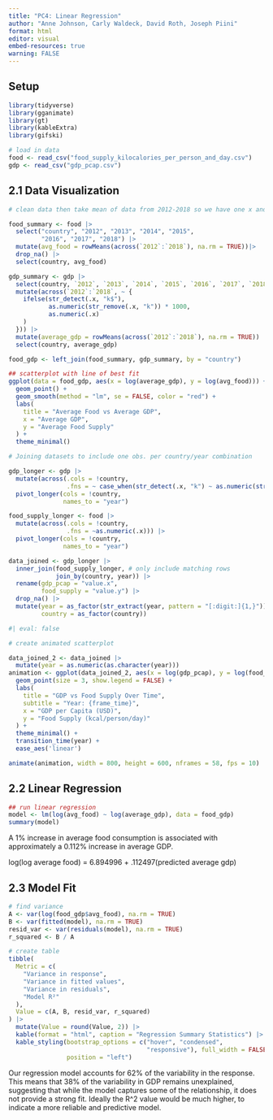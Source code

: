 ```yaml
---
title: "PC4: Linear Regression"
author: "Anne Johnson, Carly Waldeck, David Roth, Joseph Piini"
format: html
editor: visual
embed-resources: true
warning: FALSE
---
```


## Setup

```r
library(tidyverse)
library(gganimate)
library(gt)
library(kableExtra)
library(gifski)
```

```r
# load in data
food <- read_csv("food_supply_kilocalories_per_person_and_day.csv")
gdp <- read_csv("gdp_pcap.csv")
```

## 2.1 Data Visualization

```r
# clean data then take mean of data from 2012-2018 so we have one x and one y value for each country

food_summary <- food |>
  select("country", "2012", "2013", "2014", "2015",
         "2016", "2017", "2018") |>
  mutate(avg_food = rowMeans(across(`2012`:`2018`), na.rm = TRUE))|> 
  drop_na() |>
  select(country, avg_food)

gdp_summary <- gdp |>
  select(country, `2012`, `2013`, `2014`, `2015`, `2016`, `2017`, `2018`) |>
  mutate(across(`2012`:`2018`, ~ {
    ifelse(str_detect(.x, "k$"),
           as.numeric(str_remove(.x, "k")) * 1000,
           as.numeric(.x)
    )
  })) |>
  mutate(average_gdp = rowMeans(across(`2012`:`2018`), na.rm = TRUE)) |>
  select(country, average_gdp)

food_gdp <- left_join(food_summary, gdp_summary, by = "country")
```

```r
## scatterplot with line of best fit
ggplot(data = food_gdp, aes(x = log(average_gdp), y = log(avg_food))) +
  geom_point() + 
  geom_smooth(method = "lm", se = FALSE, color = "red") +
  labs(
    title = "Average Food vs Average GDP",
    x = "Average GDP",
    y = "Average Food Supply"
  ) +
  theme_minimal()
```

```r
# Joining datasets to include one obs. per country/year combination

gdp_longer <- gdp |>
  mutate(across(.cols = !country,
                .fns = ~ case_when(str_detect(.x, "k") ~ as.numeric(str_remove(.x, "k")) * 1000, TRUE ~ as.numeric(.x)))) |>
  pivot_longer(cols = !country,
               names_to = "year")

food_supply_longer <- food |>
  mutate(across(.cols = !country,
                .fns = ~as.numeric(.x))) |>
  pivot_longer(cols = !country,
               names_to = "year")

data_joined <- gdp_longer |>
  inner_join(food_supply_longer, # only include matching rows
             join_by(country, year)) |>
  rename(gdp_pcap = "value.x",
         food_supply = "value.y") |>
  drop_na() |>
  mutate(year = as_factor(str_extract(year, pattern = "[:digit:]{1,}")),
         country = as_factor(country))

```

```r
#| eval: false

# create animated scatterplot

data_joined_2 <- data_joined |>
  mutate(year = as.numeric(as.character(year)))
animation <- ggplot(data_joined_2, aes(x = log(gdp_pcap), y = log(food_supply), color = country)) +
  geom_point(size = 3, show.legend = FALSE) +
  labs(
    title = "GDP vs Food Supply Over Time",
    subtitle = "Year: {frame_time}",
    x = "GDP per Capita (USD)",
    y = "Food Supply (kcal/person/day)"
  ) +
  theme_minimal() +
  transition_time(year) +
  ease_aes('linear')

animate(animation, width = 800, height = 600, nframes = 58, fps = 10)

```

## 2.2 Linear Regression

```r
## run linear regression
model <- lm(log(avg_food) ~ log(average_gdp), data = food_gdp)
summary(model)
```

A 1% increase in average food consumption is associated with approximately a 0.112% increase in average GDP.

log(log average food) = 6.894996 + .112497(predicted average gdp)

## 2.3 Model Fit

```r

# find variance
A <- var(log(food_gdp$avg_food), na.rm = TRUE)     
B <- var(fitted(model), na.rm = TRUE)                
resid_var <- var(residuals(model), na.rm = TRUE)      
r_squared <- B / A 

# create table
tibble(
  Metric = c(
    "Variance in response",
    "Variance in fitted values",
    "Variance in residuals",
    "Model R²"
  ),
  Value = c(A, B, resid_var, r_squared)
) |>
  mutate(Value = round(Value, 2)) |>
  kable(format = "html", caption = "Regression Summary Statistics") |>
  kable_styling(bootstrap_options = c("hover", "condensed",
                                      "responsive"), full_width = FALSE,
                position = "left")

```

Our regression model accounts for 62% of the variability in the response. This means that 38% of the variability in GDP remains unexplained, suggesting that while the model captures some of the relationship, it does not provide a strong fit. Ideally the R\^2 value would be much higher, to indicate a more reliable and predictive model.
